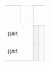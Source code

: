 {| border=0 cellpadding=0 cellspacing=0 style="font-size: 90%; margin:1em 2em 1em 1em;"
| &nbsp;
| align="center" colspan="5" style="border:1px solid #aaa;" bgcolor=#f2f2f2|{{{RD1|Final}}}
|-
| width=5 height=7|
| width=25|
| width={{{team-width|125}}}|&nbsp;
| width={{{score-width|12}}}|&nbsp;
| width={{{score-width|12}}}|&nbsp;
| width={{{score-width|12}}}|&nbsp;
|-
| height="14" |
{{#if:{{{RD1-seed1|}}}
|
<td align=center bgcolor="#f2f2f2" style="border:1px solid #aaa;"> {{{RD1-seed1}}}</td>
<td style="border:1px solid #aaa;" bgcolor=#f9f9f9> &nbsp;{{{RD1-team1|&nbsp;}}}</td>
|
<td colspan="2" style="border:1px solid #aaa;" bgcolor=#f9f9f9> &nbsp;{{{RD1-team1|&nbsp;}}}</td>
}}
| align=center style="border:1px solid #aaa; border-left: 1px;" bgcolor=#f9f9f9| {{{RD1-score1-1|&nbsp;}}}
| align=center style="border:1px solid #aaa; border-left: 1px;" bgcolor=#f9f9f9| {{{RD1-score1-2|&nbsp;}}}
| align=center style="border:1px solid #aaa; border-left: 1px;" bgcolor=#f9f9f9| {{{RD1-score1-3|&nbsp;}}}

|-
| height="7" |
{{#if:{{{RD1-seed2|}}}
|
<td rowspan="2" align=center bgcolor="#f2f2f2" style="border:1px solid #aaa;"> {{{RD1-seed2}}}</td>
<td rowspan="2" style="border:1px solid #aaa;" bgcolor=#f9f9f9> &nbsp;{{{RD1-team2|&nbsp;}}}</td>
|
<td rowspan="2" colspan="2" style="border:1px solid #aaa;" bgcolor=#f9f9f9> &nbsp;{{{RD1-team2|&nbsp;}}}</td>
}}
| rowspan="2" align=center style="border:1px solid #aaa; border-left: 1px;" bgcolor=#f9f9f9| {{{RD1-score2-1|&nbsp;}}}
| rowspan="2" align=center style="border:1px solid #aaa; border-left: 1px;" bgcolor=#f9f9f9| {{{RD1-score2-2|&nbsp;}}}
| rowspan="2" align=center style="border:1px solid #aaa; border-left: 1px;" bgcolor=#f9f9f9| {{{RD1-score2-3|&nbsp;}}}

|}